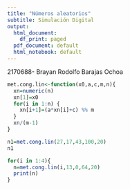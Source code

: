 ```yaml
---
title: "Números aleatorios"
subtitle: Simulación Digital
output:
  html_document:
    df_print: paged
  pdf_document: default
  html_notebook: default
---
```


2170688- Brayan Rodolfo Barajas Ochoa


```r
met.cong.lin<-function(x0,a,c,m,n){
  xn=numeric(n)
  xn[1]=x0
  for(i in 1:n) {
    xn[i+1]=(a*xn[i]+c) %% m
  }
  xn/(m-1)
}
```

```r
n1=met.cong.lin(27,17,43,100,20)
n1

```
```r

for(i in 1:4){
  n=met.cong.lin(i,13,0,64,20)
  print(n)
}


```


